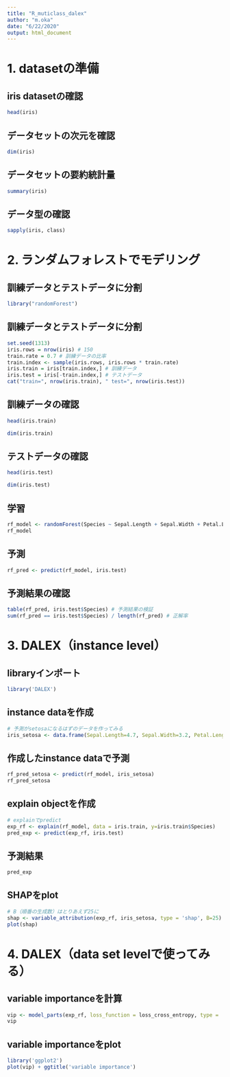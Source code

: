 ```yaml
---
title: "R_muticlass_dalex"
author: "m.oka"
date: "6/22/2020"
output: html_document
---
```



# 1. datasetの準備


## iris datasetの確認


```r
head(iris)
```


## データセットの次元を確認


```r
dim(iris)
```


## データセットの要約統計量


```r
summary(iris)
```


## データ型の確認


```r
sapply(iris, class)
```


# 2. ランダムフォレストでモデリング


## 訓練データとテストデータに分割


```r
library("randomForest")
```


## 訓練データとテストデータに分割


```r
set.seed(1313)
iris.rows = nrow(iris) # 150
train.rate = 0.7 # 訓練データの比率
train.index <- sample(iris.rows, iris.rows * train.rate)
iris.train = iris[train.index,] # 訓練データ
iris.test = iris[-train.index,] # テストデータ
cat("train=", nrow(iris.train), " test=", nrow(iris.test))
```


## 訓練データの確認


```r
head(iris.train)
```

```r
dim(iris.train)
```


## テストデータの確認


```r
head(iris.test)
```

```r
dim(iris.test)
```


## 学習


```r
rf_model <- randomForest(Species ~ Sepal.Length + Sepal.Width + Petal.Length + Petal.Width, data=iris.train)
rf_model
```


## 予測


```r
rf_pred <- predict(rf_model, iris.test)
```


## 予測結果の確認


```r
table(rf_pred, iris.test$Species) # 予測結果の検証
sum(rf_pred == iris.test$Species) / length(rf_pred) # 正解率
```



# 3. DALEX（instance level）


## libraryインポート


```r
library('DALEX')
```


## instance dataを作成


```r
# 予測がsetosaになるはずのデータを作ってみる
iris_setosa <- data.frame(Sepal.Length=4.7, Sepal.Width=3.2, Petal.Length=1.3, Petal.Width=0.2)
```


## 作成したinstance dataで予測


```r
rf_pred_setosa <- predict(rf_model, iris_setosa)
rf_pred_setosa
```


## explain objectを作成


```r
# explainでpredict
exp_rf <- explain(rf_model, data = iris.train, y=iris.train$Species)
pred_exp <- predict(exp_rf, iris.test)
```


## 予測結果


```r
pred_exp
```


## SHAPをplot


```r
# B（順番の生成数）はとりあえず25に
shap <- variable_attribution(exp_rf, iris_setosa, type = 'shap', B=25)
plot(shap)
```


# 4. DALEX（data set levelで使ってみる）


## variable importanceを計算


```r
vip <- model_parts(exp_rf, loss_function = loss_cross_entropy, type = 'variable_importance')
vip
```


## variable importanceをplot


```r
library('ggplot2')
plot(vip) + ggtitle('variable importance')
```

